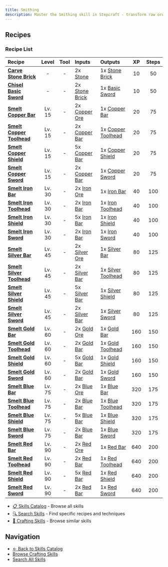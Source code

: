 ```yaml
---
title: Smithing
description: Master the Smithing skill in Stepcraft - transform raw ores into refined bars and craft powerful weapons, armor, and tools at the forge
---
```


## Recipes

### Recipe List

| Recipe | Level | Tool | Inputs | Outputs | XP | Steps |
|:-------|:-----:|:----:|:-------|:--------|:--:|:-----:|
| <a id="stone_brick"></a>**[Carve Stone Brick](/docs/resources/individual/stone_brick)** | - | - | 2x [Stone](/docs/resources/individual/stone) | 1x [Stone Brick](/docs/resources/individual/stone_brick) | 10 | 50 |
| <a id="basic_sword"></a>**[Chisel Basic Sword](/docs/items/individual/basic_sword)** | - | - | 2x [Stone Brick](/docs/resources/individual/stone_brick) | 1x [Basic Sword](/docs/items/individual/basic_sword) | 10 | 50 |
| <a id="copper_bar"></a>**[Smelt Copper Bar](/docs/resources/individual/copper_bar)** | Lv. 15 | - | 2x [Copper Ore](/docs/resources/individual/copper_ore) | 1x [Copper Bar](/docs/resources/individual/copper_bar) | 20 | 75 |
| <a id="copper_toolhead"></a>**[Smelt Copper Toolhead](/docs/resources/individual/copper_toolhead)** | Lv. 15 | - | 2x [Copper Bar](/docs/resources/individual/copper_bar) | 1x [Copper Toolhead](/docs/resources/individual/copper_toolhead) | 20 | 75 |
| <a id="copper_shield"></a>**[Smelt Copper Shield](/docs/items/individual/copper_shield)** | Lv. 15 | - | 5x [Copper Bar](/docs/resources/individual/copper_bar) | 1x [Copper Shield](/docs/items/individual/copper_shield) | 20 | 75 |
| <a id="copper_sword"></a>**[Smelt Copper Sword](/docs/items/individual/copper_sword)** | Lv. 15 | - | 2x [Copper Bar](/docs/resources/individual/copper_bar) | 1x [Copper Sword](/docs/items/individual/copper_sword) | 20 | 75 |
| <a id="iron_bar"></a>**[Smelt Iron Bar](/docs/resources/individual/iron_bar)** | Lv. 30 | - | 2x [Iron Ore](/docs/resources/individual/iron_ore) | 1x [Iron Bar](/docs/resources/individual/iron_bar) | 40 | 100 |
| <a id="iron_toolhead"></a>**[Smelt Iron Toolhead](/docs/resources/individual/iron_toolhead)** | Lv. 30 | - | 2x [Iron Bar](/docs/resources/individual/iron_bar) | 1x [Iron Toolhead](/docs/resources/individual/iron_toolhead) | 40 | 100 |
| <a id="iron_shield"></a>**[Smelt Iron Shield](/docs/items/individual/iron_shield)** | Lv. 30 | - | 5x [Iron Bar](/docs/resources/individual/iron_bar) | 1x [Iron Shield](/docs/items/individual/iron_shield) | 40 | 100 |
| <a id="iron_sword"></a>**[Smelt Iron Sword](/docs/items/individual/iron_sword)** | Lv. 30 | - | 2x [Iron Bar](/docs/resources/individual/iron_bar) | 1x [Iron Sword](/docs/items/individual/iron_sword) | 40 | 100 |
| <a id="silver_bar"></a>**[Smelt Silver Bar](/docs/resources/individual/silver_bar)** | Lv. 45 | - | 2x [Silver Ore](/docs/resources/individual/silver_ore) | 1x [Silver Bar](/docs/resources/individual/silver_bar) | 80 | 125 |
| <a id="silver_toolhead"></a>**[Smelt Silver Toolhead](/docs/resources/individual/silver_toolhead)** | Lv. 45 | - | 2x [Silver Bar](/docs/resources/individual/silver_bar) | 1x [Silver Toolhead](/docs/resources/individual/silver_toolhead) | 80 | 125 |
| <a id="silver_shield"></a>**[Smelt Silver Shield](/docs/items/individual/silver_shield)** | Lv. 45 | - | 5x [Silver Bar](/docs/resources/individual/silver_bar) | 1x [Silver Shield](/docs/items/individual/silver_shield) | 80 | 125 |
| <a id="silver_sword"></a>**[Smelt Silver Sword](/docs/items/individual/silver_sword)** | Lv. 45 | - | 2x [Silver Bar](/docs/resources/individual/silver_bar) | 1x [Silver Sword](/docs/items/individual/silver_sword) | 80 | 125 |
| <a id="gold_bar"></a>**[Smelt Gold Bar](/docs/resources/individual/gold_bar)** | Lv. 60 | - | 2x [Gold Ore](/docs/resources/individual/gold_ore) | 1x [Gold Bar](/docs/resources/individual/gold_bar) | 160 | 150 |
| <a id="gold_toolhead"></a>**[Smelt Gold Toolhead](/docs/resources/individual/gold_toolhead)** | Lv. 60 | - | 2x [Gold Bar](/docs/resources/individual/gold_bar) | 1x [Gold Toolhead](/docs/resources/individual/gold_toolhead) | 160 | 150 |
| <a id="gold_shield"></a>**[Smelt Gold Shield](/docs/items/individual/gold_shield)** | Lv. 60 | - | 5x [Gold Bar](/docs/resources/individual/gold_bar) | 1x [Gold Shield](/docs/items/individual/gold_shield) | 160 | 150 |
| <a id="gold_sword"></a>**[Smelt Gold Sword](/docs/items/individual/gold_sword)** | Lv. 60 | - | 2x [Gold Bar](/docs/resources/individual/gold_bar) | 1x [Gold Sword](/docs/items/individual/gold_sword) | 160 | 150 |
| <a id="blue_bar"></a>**[Smelt Blue Bar](/docs/resources/individual/blue_bar)** | Lv. 75 | - | 2x [Blue Ore](/docs/resources/individual/blue_ore) | 1x [Blue Bar](/docs/resources/individual/blue_bar) | 320 | 175 |
| <a id="blue_toolhead"></a>**[Smelt Blue Toolhead](/docs/resources/individual/blue_toolhead)** | Lv. 75 | - | 2x [Blue Bar](/docs/resources/individual/blue_bar) | 1x [Blue Toolhead](/docs/resources/individual/blue_toolhead) | 320 | 175 |
| <a id="blue_shield"></a>**[Smelt Blue Shield](/docs/items/individual/blue_shield)** | Lv. 75 | - | 5x [Blue Bar](/docs/resources/individual/blue_bar) | 1x [Blue Shield](/docs/items/individual/blue_shield) | 320 | 175 |
| <a id="blue_sword"></a>**[Smelt Blue Sword](/docs/items/individual/blue_sword)** | Lv. 75 | - | 2x [Blue Bar](/docs/resources/individual/blue_bar) | 1x [Blue Sword](/docs/items/individual/blue_sword) | 320 | 175 |
| <a id="red_bar"></a>**[Smelt Red Bar](/docs/resources/individual/red_bar)** | Lv. 90 | - | 2x [Red Ore](/docs/resources/individual/red_ore) | 1x [Red Bar](/docs/resources/individual/red_bar) | 640 | 200 |
| <a id="red_toolhead"></a>**[Smelt Red Toolhead](/docs/resources/individual/red_toolhead)** | Lv. 90 | - | 2x [Red Bar](/docs/resources/individual/red_bar) | 1x [Red Toolhead](/docs/resources/individual/red_toolhead) | 640 | 200 |
| <a id="red_shield"></a>**[Smelt Red Shield](/docs/items/individual/red_shield)** | Lv. 90 | - | 5x [Red Bar](/docs/resources/individual/red_bar) | 1x [Red Shield](/docs/items/individual/red_shield) | 640 | 200 |
| <a id="red_sword"></a>**[Smelt Red Sword](/docs/items/individual/red_sword)** | Lv. 90 | - | 2x [Red Bar](/docs/resources/individual/red_bar) | 1x [Red Sword](/docs/items/individual/red_sword) | 640 | 200 |## Related Content

- [📋 Skills Catalog](/docs/skills) - Browse all skills
- [🔍 Search Skills](/search) - Find specific recipes and techniques
- [📝 Crafting Skills](/docs/skills#crafting) - Browse similar skills

## Navigation

- [← Back to Skills Catalog](/docs/skills)
- [Browse Crafting Skills](/docs/skills#crafting)
- [Search All Skills](/search)
